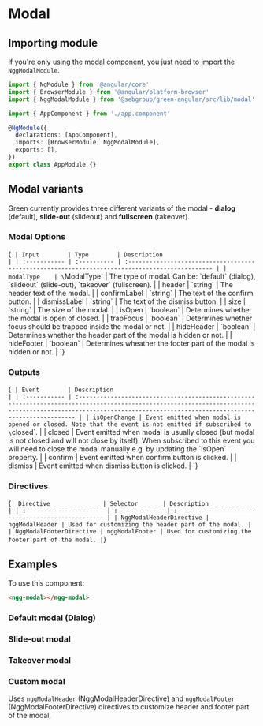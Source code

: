 
<Meta of={Stories} />

# Modal

## Importing module

If you're only using the modal component, you just need to import the `NggModalModule`.

```typescript
import { NgModule } from '@angular/core'
import { BrowserModule } from '@angular/platform-browser'
import { NggModalModule } from '@sebgroup/green-angular/src/lib/modal'

import { AppComponent } from './app.component'

@NgModule({
  declarations: [AppComponent],
  imports: [BrowserModule, NggModalModule],
  exports: [],
})
export class AppModule {}
```

## Modal variants

Green currently provides three different variants of the modal - **dialog** (default), **slide-out** (slideout) and **fullscreen** (takeover).

### Modal Options

<Markdown>{`
| Input        | Type        | Description                                                                                     |
| :----------- | :---------- | :---------------------------------------------------------------------------------------------- |
| modalType    | \`ModalType\` | The type of modal. Can be: \`default\` (dialog), \`slideout\` (slide-out), \`takeover\` (fullscreen). |
| header       | \`string\`    | The header text of the modal.                                                                   |
| confirmLabel | \`string\`    | The text of the confirm button.                                                                 |
| dismissLabel | \`string\`    | The text of the dismiss button.                                                                 |
| size         | \`string\`    | The size of the modal.                                                                          |
| isOpen       | \`boolean\`   | Determines whether the modal is open of closed.                                                 |
| trapFocus    | \`boolean\`   | Determines whether focus should be trapped inside the modal or not.                             |
| hideHeader   | \`boolean\`   | Determines whether the header part of the modal is hidden or not.                               |
| hideFooter   | \`boolean\`   | Determines wheather the footer part of the modal is hidden or not.                              |
`}</Markdown>

### Outputs

<Markdown>{`
| Event        | Description                                                                                                                                                                                                        |
| :----------- | :----------------------------------------------------------------------------------------------------------------------------------------------------------------------------------------------------------------- |
| isOpenChange | Event emitted when modal is opened or closed. Note that the event is not emitted if subscribed to \`closed\`.                                                                                                        |
| closed       | Event emitted when modal is usually closed (but modal is not closed and will not close by itself). When subscribed to this event you will need to close the modal manually e.g. by updating the \`isOpen\` property. |
| confirm      | Event emitted when confirm button is clicked.                                                                                                                                                                      |
| dismiss      | Event emitted when dismiss button is clicked.                                                                                                                                                                      |
`}</Markdown>

### Directives

<Markdown>{`
| Directive               | Selector       | Description                                        |
| :---------------------- | :------------- | :------------------------------------------------- |
| NggModalHeaderDirective | nggModalHeader | Used for customizing the header part of the modal. |
| NggModalFooterDirective | nggModalFooter | Used for customizing the footer part of the modal. |
`}</Markdown>

## Examples

To use this component:

```html
<ngg-modal></ngg-modal>
```

### Default modal (Dialog)

<Canvas of={Stories.Default} />

### Slide-out modal

<Canvas of={Stories.Slideout} />

### Takeover modal

<Canvas of={Stories.Takeover} />

### Custom modal

Uses `nggModalHeader` (NggModalHeaderDirective) and `nggModalFooter` (NggModalFooterDirective) directives to customize header and footer part of the modal.

<Canvas of={Stories.Custom} />
